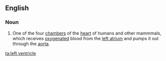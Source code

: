 ==English==
{{wikipedia}}

===Noun===
{{en-noun|sg=[[left]] [[ventricle]]}}

#One of the four [[chamber]]s of the [[heart]] of humans and other mammmals, which receives [[oxygenated]] blood from the [[left atrium]] and pumps it out through the [[aorta]].

[[ta:left ventricle]]